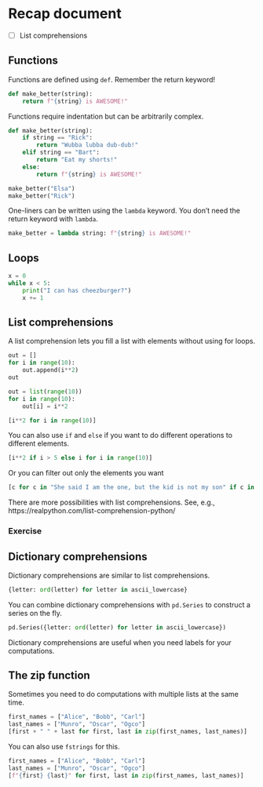 # Recap document

- [ ] List comprehensions


## Functions

Functions are defined using `def`. Remember the return keyword!

```python
def make_better(string):
    return f"{string} is AWESOME!"
```

Functions require indentation but can be arbitrarily complex.

```python
def make_better(string):
    if string == "Rick": 
        return "Wubba lubba dub-dub!"
    elif string == "Bart":
        return "Eat my shorts!"
    else:
        return f"{string} is AWESOME!"

make_better("Elsa")
make_better("Rick")
```

One-liners can be written using the `lambda` keyword. You don't need the return keyword with `lambda`.

```python
make_better = lambda string: f"{string} is AWESOME!"
```

## Loops

```python
x = 0
while x < 5:
    print("I can has cheezburger?")
    x += 1
```

## List comprehensions
A list comprehension lets you fill a list with elements without using for loops.

```python
out = []
for i in range(10):
    out.append(i**2)
out
```

```python
out = list(range(10))
for i in range(10):
    out[i] = i**2
```

```python
[i**2 for i in range(10)]
```

You can also use `if` and `else` if you want to do different operations to 
different elements.

```python
[i**2 if i > 5 else i for i in range(10)]
```

Or you can filter out only the elements you want

```python
[c for c in "She said I am the one, but the kid is not my son" if c in "aeiou"]
```

There are more possibilities with list comprehensions. See, e.g.,  https://realpython.com/list-comprehension-python/

### Exercise

## Dictionary comprehensions

Dictionary comprehensions are similar to list comprehensions.

```python
{letter: ord(letter) for letter in ascii_lowercase}
```

You can combine dictionary comprehensions with `pd.Series` to construct a series on the fly.

```python
pd.Series({letter: ord(letter) for letter in ascii_lowercase})
```

Dictionary comprehensions are useful when you need labels for your computations.

## The zip function

Sometimes you need to do computations with multiple lists at the same time.

```python
first_names = ["Alice", "Bobb", "Carl"]
last_names = ["Munro", "Oscar", "Ogco"]
[first + " " + last for first, last in zip(first_names, last_names)]
```

You can also use `fstrings` for this.

```python
first_names = ["Alice", "Bobb", "Carl"]
last_names = ["Munro", "Oscar", "Ogco"]
[f"{first} {last}" for first, last in zip(first_names, last_names)]
```

